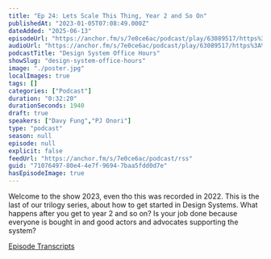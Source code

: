 ```yaml
---
title: "Ep 24: Lets Scale This Thing, Year 2 and So On"
publishedAt: "2023-01-05T07:08:49.000Z"
dateAdded: "2025-06-13"
episodeUrl: "https://anchor.fm/s/7e0ce6ac/podcast/play/63089517/https%3A%2F%2Fd3ctxlq1ktw2nl.cloudfront.net%2Fstaging%2F2023-0-5%2Ff3ee6f32-b8ac-d9d1-1ddc-b6e57c0ca9b2.mp3"
audioUrl: "https://anchor.fm/s/7e0ce6ac/podcast/play/63089517/https%3A%2F%2Fd3ctxlq1ktw2nl.cloudfront.net%2Fstaging%2F2023-0-5%2Ff3ee6f32-b8ac-d9d1-1ddc-b6e57c0ca9b2.mp3"
podcastTitle: "Design System Office Hours"
showSlug: "design-system-office-hours"
image: "./poster.jpg"
localImages: true
tags: []
categories: ["Podcast"]
duration: "0:32:20"
durationSeconds: 1940
draft: true
speakers: ["Davy Fung","PJ Onori"]
type: "podcast"
season: null
episode: null
explicit: false
feedUrl: "https://anchor.fm/s/7e0ce6ac/podcast/rss"
guid: "71076497-80e4-4e7f-9694-7baa5fdd0d7e"
hasEpisodeImage: true
---
```

Welcome to the show 2023, even tho this was recorded in 2022. This is the last of our trilogy series, about how to get started in Design Systems. What happens after you get to year 2 and so on? Is your job done because everyone is bought in and good actors and advocates supporting the system?

[Episode Transcripts](https://docs.google.com/document/d/1eBPOj7pQJBKCsc4uWlMM1XwwfTOLiK7Av_qEbwu2F_M/edit?usp=sharing)
